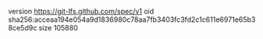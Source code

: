 version https://git-lfs.github.com/spec/v1
oid sha256:acceaa194e054a9d1836980c78aa7fb3403fc3fd2c1c611e6971e65b38ce5d9c
size 105880
